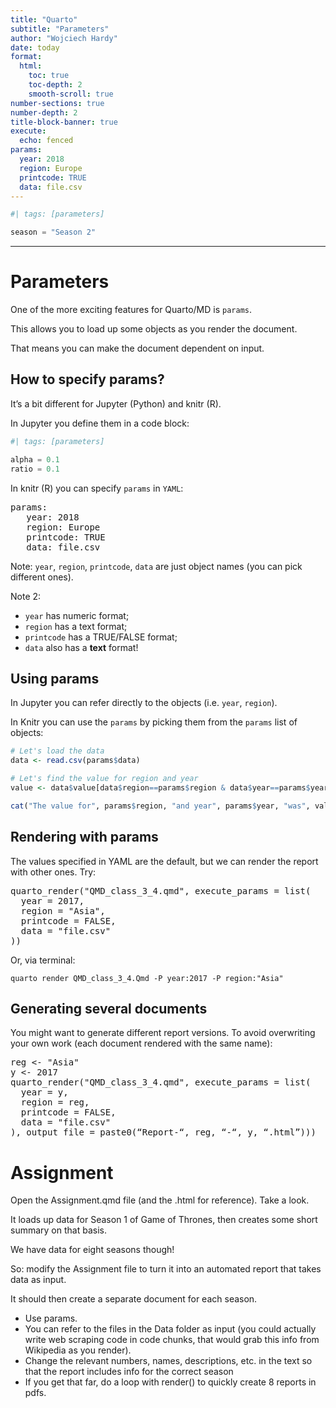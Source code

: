```yaml
---
title: "Quarto"
subtitle: "Parameters"
author: "Wojciech Hardy"
date: today
format: 
  html:
    toc: true
    toc-depth: 2
    smooth-scroll: true
number-sections: true
number-depth: 2
title-block-banner: true
execute:
  echo: fenced
params:
  year: 2018
  region: Europe
  printcode: TRUE
  data: file.csv
---
```


```python
#| tags: [parameters]

season = "Season 2"
```
---

# Parameters

One of the more exciting features for Quarto/MD is `params`.

This allows you to load up some objects as you render the document.

That means you can make the document dependent on input.

## How to specify params?

It's a bit different for Jupyter (Python) and knitr (R). 

In Jupyter you define them in a code block:

```python
#| tags: [parameters]

alpha = 0.1
ratio = 0.1
```

In knitr (R) you can specify `params` in `YAML`:

<pre class="code-block">
params:
   year: 2018
   region: Europe
   printcode: TRUE
   data: file.csv
</pre>

Note: `year`, `region`, `printcode`, `data` are just object names (you can pick different ones).

Note 2: 

- `year` has numeric format; 
- `region` has a text format; 
- `printcode` has a TRUE/FALSE format;
- `data` also has a **text** format!

## Using params

In Jupyter you can refer directly to the objects (i.e. `year`, `region`).

In Knitr you can use the `params` by picking them from the `params` list of objects:

```r

# Let's load the data
data <- read.csv(params$data)

# Let's find the value for region and year
value <- data$value[data$region==params$region & data$year==params$year]

cat("The value for", params$region, "and year", params$year, "was", value, ".")

```

## Rendering with params

The values specified in YAML are the default, but we can render the report with other ones. Try:

<pre class="code-block">
quarto_render("QMD_class_3_4.qmd", execute_params = list(
  year = 2017,
  region = "Asia",
  printcode = FALSE,
  data = "file.csv"
))
</pre>

Or, via terminal: 

`quarto render QMD_class_3_4.Qmd -P year:2017 -P region:"Asia"`


## Generating several documents

You might want to generate different report versions. To avoid overwriting your own work (each document rendered with the same name):

<pre class="code-block">
reg <- "Asia"
y <- 2017
quarto_render("QMD_class_3_4.qmd", execute_params = list(
  year = y,
  region = reg,
  printcode = FALSE,
  data = "file.csv"
), output_file = paste0(“Report-“, reg, “-“, y, “.html”)))
</pre>


# Assignment

Open the Assignment.qmd file (and the .html for reference). Take a look.

It loads up data for Season 1 of Game of Thrones, then creates some short summary on that basis. 

We have data for eight seasons though!

So: modify the Assignment file to turn it into an automated report that takes data as input.

It should then create a separate document for each season.

- Use params. 
- You can refer to the files in the Data folder as input (you could actually write web scraping code in code chunks, that would grab this info from Wikipedia as you render).
- Change the relevant numbers, names, descriptions, etc. in the text so that the report includes info for the correct season
- If you get that far, do a loop with render() to quickly create 8 reports in pdfs.
